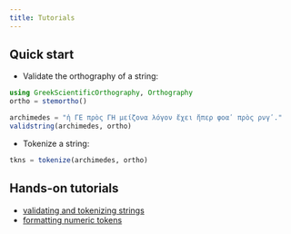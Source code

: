 ```yaml
---
title: Tutorials
---
```



## Quick start

- Validate the orthography of a string:

```julia
using GreekScientificOrthography, Orthography
ortho = stemortho()

archimedes = "ἡ ΓΕ πρὸς ΓΗ μείζονα λόγον ἔχει ἤπερ φοαʹ πρὸς ρνγʹ."
validstring(archimedes, ortho)
```


- Tokenize a string:

```julia
tkns = tokenize(archimedes, ortho)
```


## Hands-on tutorials


- [validating and tokenizing strings](./tokens.qmd)
- [formatting numeric tokens](./numbers.qmd)

